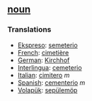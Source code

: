 == [[noun]] == 
=== Translations === 
*[[Ekspreso]]: [[semeterio]]
*[[French]]: [[cimetière]] 
*[[German]]: [[Kirchhof]] 
*[[Interlingua]]: [[cemeterio]] 
*[[Italian]]: [[cimitero]] ''m''
*[[Spanish]]: [[cementerio]] ''m''
*[[Volapük]]: [[sepülemöp]]